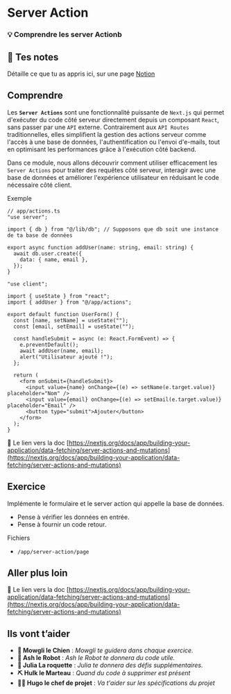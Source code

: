 # Server Action

### 💡 Comprendre les server Actionb

## 📝 Tes notes

Détaille ce que tu as appris ici, sur une page [Notion](https://go.mikecodeur.com/course-notes-template)

## Comprendre

Les **`Server Actions`** sont une fonctionnalité puissante de `Next.js` qui permet d'exécuter du code côté serveur directement depuis un composant `React`, sans passer par une `API` externe. Contrairement aux `API Routes` traditionnelles, elles simplifient la gestion des actions serveur comme l'accès à une base de données, l'authentification ou l'envoi d'e-mails, tout en optimisant les performances grâce à l'exécution côté backend.

Dans ce module, nous allons découvrir comment utiliser efficacement les `Server Actions` pour traiter des requêtes côté serveur, interagir avec une base de données et améliorer l'expérience utilisateur en réduisant le code nécessaire côté client.

Exemple 

```tsx
// app/actions.ts
"use server";

import { db } from "@/lib/db"; // Supposons que db soit une instance de ta base de données

export async function addUser(name: string, email: string) {
  await db.user.create({
    data: { name, email },
  });
}
```

```tsx
"use client";

import { useState } from "react";
import { addUser } from "@/app/actions";

export default function UserForm() {
  const [name, setName] = useState("");
  const [email, setEmail] = useState("");

  const handleSubmit = async (e: React.FormEvent) => {
    e.preventDefault();
    await addUser(name, email);
    alert("Utilisateur ajouté !");
  };

  return (
    <form onSubmit={handleSubmit}>
      <input value={name} onChange={(e) => setName(e.target.value)} placeholder="Nom" />
      <input value={email} onChange={(e) => setEmail(e.target.value)} placeholder="Email" />
      <button type="submit">Ajouter</button>
    </form>
  );
}
```

📑 Le lien vers la doc [https://nextjs.org/docs/app/building-your-application/data-fetching/server-actions-and-mutations](https://nextjs.org/docs/app/building-your-application/data-fetching/server-actions-and-mutations)

## Exercice

Implémente le formulaire et le server action qui appelle la base de données.

- Pense à vérifier les données en entrée.
- Pense à fournir un code retour.

Fichiers

- `/app/server-action/page`

## Aller plus loin

📑 Le lien vers la doc [https://nextjs.org/docs/app/building-your-application/data-fetching/server-actions-and-mutations](https://nextjs.org/docs/app/building-your-application/data-fetching/server-actions-and-mutations)

## Ils vont t’aider

- **🐶  Mowgli le Chien** : *Mowgli te guidera dans chaque exercice.*
- **🤖  Ash le Robot** : *Ash le Robot te donnera du code utile.*
- **🚀 Julia La roquette** : *Julia te donnera des défis supplémentaires.*
- **⛏️ Hulk le Marteau** : *Quand du code à supprimer est présent*
- **👨‍✈️ Hugo le chef de projet** : *Va t'aider sur les spécifications du projet*